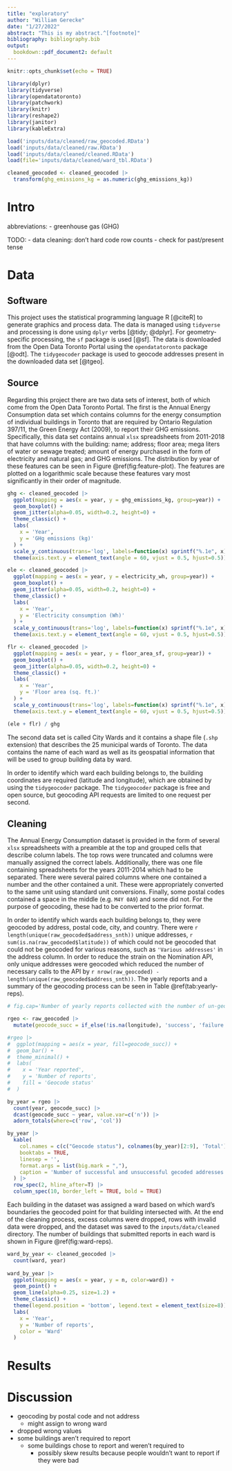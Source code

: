 ```yaml
---
title: "exploratory"
author: "William Gerecke"
date: "1/27/2022"
abstract: "This is my abstract.^[footnote]"
bibliography: bibliography.bib
output:
  bookdown::pdf_document2: default
---
```


```r
knitr::opts_chunk$set(echo = TRUE)
```

```r
library(dplyr)
library(tidyverse)
library(opendatatoronto)
library(patchwork)
library(knitr)
library(reshape2)
library(janitor)
library(kableExtra)
```

```r
load('inputs/data/cleaned/raw_geocoded.RData')
load('inputs/data/cleaned/raw.RData')
load('inputs/data/cleaned/cleaned.RData')
load(file='inputs/data/cleaned/ward_tbl.RData')

cleaned_geocoded <- cleaned_geocoded |>
  transform(ghg_emissions_kg = as.numeric(ghg_emissions_kg))
```

\newpage
# Intro

abbreviations:
- greenhouse gas (GHG)

TODO:
- data cleaning: don't hard code row counts
- check for past/present tense


# Data

## Software

This project uses the statistical programming language R [@citeR] to generate graphics and process data. The data is managed using `tidyverse` and processing is done using `dplyr` verbs [@tidy; @dplyr]. For geometry-specific processing, the `sf` package is used [@sf]. The data is downloaded from the Open Data Toronto Portal using the `opendatatoronto` package [@odt]. The `tidygeocoder` package is used to geocode addresses present in the downloaded data set [@tgeo].


## Source

Regarding this project there are two data sets of interest, both of which come from the Open Data Toronto Portal. The first is the Annual Energy Consumption data set which contains columns for the energy consumption of individual buildings in Toronto that are required by Ontario Regulation 397/11, the Green Energy Act (2009), to report their GHG emissions. Specifically, this data set contains annual `xlsx` spreadsheets from 2011-2018 that have columns with the building: name; address; floor area; mega liters of water or sewage treated; amount of energy purchased in the form of electricity and natural gas; and GHG emissions. The distribution by year of these features can be seen in Figure \@ref(fig:feature-plot). The features are plotted on a logarithmic scale because these features vary most significantly in their order of magnitude.

```r
ghg <- cleaned_geocoded |>
  ggplot(mapping = aes(x = year, y = ghg_emissions_kg, group=year)) +
  geom_boxplot() +
  geom_jitter(alpha=0.05, width=0.2, height=0) +
  theme_classic() +
  labs(
    x = 'Year',
    y = 'GHg emissions (kg)'
  ) +
  scale_y_continuous(trans='log', labels=function(x) sprintf("%.1e", x)) +
  theme(axis.text.y = element_text(angle = 60, vjust = 0.5, hjust=0.5))

ele <- cleaned_geocoded |>
  ggplot(mapping = aes(x = year, y = electricity_wh, group=year)) +
  geom_boxplot() +
  geom_jitter(alpha=0.05, width=0.2, height=0) +
  theme_classic() +
  labs(
    x = 'Year',
    y = 'Electricity consumption (Wh)'
  ) +
  scale_y_continuous(trans='log', labels=function(x) sprintf("%.1e", x)) +
  theme(axis.text.y = element_text(angle = 60, vjust = 0.5, hjust=0.5))

flr <- cleaned_geocoded |>
  ggplot(mapping = aes(x = year, y = floor_area_sf, group=year)) +
  geom_boxplot() +
  geom_jitter(alpha=0.05, width=0.2, height=0) +
  theme_classic() +
  labs(
    x = 'Year',
    y = 'Floor area (sq. ft.)'
  ) +
  scale_y_continuous(trans='log', labels=function(x) sprintf("%.1e", x)) +
  theme(axis.text.y = element_text(angle = 60, vjust = 0.5, hjust=0.5))

(ele + flr) / ghg
```

The second data set is called City Wards and it contains a shape file (`.shp` extension) that describes the 25 municipal wards of Toronto. The data contains the name of each ward as well as its geospatial information that will be used to group building data by ward.

In order to identify which ward each building belongs to, the building coordinates are required (latitude and longitude), which are obtained by using the `tidygeocoder` package. The `tidygeocoder` package is free and open source, but geocoding API requests are limited to one request per second.


## Cleaning

The Annual Energy Consumption dataset is provided in the form of several `xlsx` spreadsheets with a preamble at the top and grouped cells that describe column labels. The top rows were truncated and columns were manually assigned the correct labels. Additionally, there was one file containing spreadsheets for the years 2011-2014 which had to be separated. There were several paired columns where one contained a number and the other contained a unit. These were appropriately converted to the same unit using standard unit conversions. Finally, some postal codes contained a space in the middle (e.g. `M4Y 0A9`) and some did not. For the purpose of geocoding, these had to be converted to the prior format.

In order to identify which wards each building belongs to, they were geocoded by address, postal code, city, and country. There were `r length(unique(raw_geocoded$address_snth))` unique addresses, `r sum(is.na(raw_geocoded$latitude))` of which could not be geocoded that could not be geocoded for various reasons, such as `'Various addresses'` in the address column. In order to reduce the strain on the Nomination API, only unique addresses were geocoded which reduced the number of necessary calls to the API by `r nrow(raw_geocoded) - length(unique(raw_geocoded$address_snth))`. The yearly reports and a summary of the geocoding process can be seen in Table \@ref(tab:yearly-reps).

```r
# fig.cap='Number of yearly reports collected with the number of un-geocoded addresses shown by year.'

rgeo <- raw_geocoded |>
  mutate(geocode_succ = if_else(!is.na(longitude), 'success', 'failure'))

#rgeo |>
#  ggplot(mapping = aes(x = year, fill=geocode_succ)) +
#  geom_bar() +
#  theme_minimal() +
#  labs(
#    x = 'Year reported',
#    y = 'Number of reports',
#    fill = 'Geocode status'
#  )

by_year = rgeo |>
  count(year, geocode_succ) |>
  dcast(geocode_succ ~ year, value.var=c('n')) |>
  adorn_totals(where=c('row', 'col'))

by_year |>
  kable(
    col.names = c(c("Geocode status"), colnames(by_year)[2:9], 'Total'),
    booktabs = TRUE, 
    linesep = '',
    format.args = list(big.mark = ","),
    caption = 'Number of successful and unsuccessful gecoded addresses for each year.'
  ) |>
  row_spec(2, hline_after=T) |>
  column_spec(10, border_left = TRUE, bold = TRUE)
```

Each building in the dataset was assigned a ward based on which ward's boundaries the geocoded point for that building intersected with. At the end of the cleaning process, excess columns were dropped, rows with invalid data were dropped, and the dataset was saved to the `inputs/data/cleaned` directory. The number of buildings that submitted reports in each ward is shown in Figure \@ref(fig:ward-reps).

```r
ward_by_year <- cleaned_geocoded |>
  count(ward, year)
  
ward_by_year |>
  ggplot(mapping = aes(x = year, y = n, color=ward)) +
  geom_point() +
  geom_line(alpha=0.25, size=1.2) +
  theme_classic() +
  theme(legend.position = 'bottom', legend.text = element_text(size=8)) +
  labs(
    x = 'Year',
    y = 'Number of reports',
    color = 'Ward'
  )
```



# Results


# Discussion

- geocoding by postal code and not address
  - might assign to wrong ward
- dropped wrong values
- some buildings aren't required to report
  - some buildings chose to report and weren't required to
    - possibly skew results because people wouldn't want to report if they were bad




















